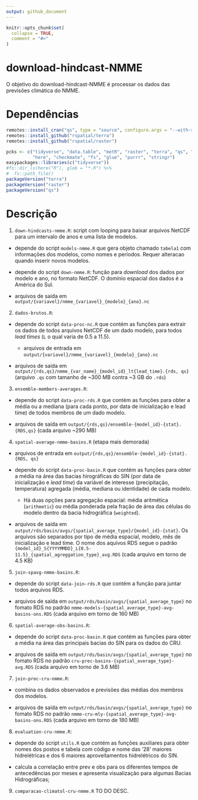 ```yaml
---
output: github_document
---
```


<!-- README.md is generated from README.Rmd. Please edit that file -->

```r
knitr::opts_chunk$set(
  collapse = TRUE,
  comment = "#>"
)
```

# download-hindcast-NMME

<!-- badges: start -->
<!-- badges: end -->

O objetivo do download-hindcast-NMME é processar os dados das previsões climática do NMME. 






# Dependências

```r
remotes::install_cran("qs", type = "source", configure.args = "--with-simd=AVX2")
remotes::install_github("rspatial/terra")
remotes::install_github("rspatial/raster")
```


```r
pcks <- c("tidyverse", "data.table", "metR", "raster", "terra", "qs", "readr", 
          "here", "checkmate", "fs", "glue", "purrr", "stringr")
easypackages::libraries(c("tidyverse"))
#fs::dir_ls(here("R"), glob = "*.R") %>%
#  fs::path_file()
packageVersion("terra")
packageVersion("raster")
packageVersion("qs")
```

# Descrição

1. `down-hindcasts-nmme.R`: script com looping para baixar arquivos NetCDF para um intervalo de anos e uma lista de modelos.

  - depende do script `models-nmme.R` que gera objeto chamado `tabela1` com informações dos modelos, como nomes e períodos. Requer alteracao quando inserir novos modelos.
  
  - depende do script `down-nmme.R`: função para *download* dos dados por modelo e ano, no formato NetCDF. O domínio espacial dos dados é a América do Sul.

  - arquivos de saída em `output/{variavel}/nmme_{variavel}_{modelo}_{ano}.nc`


2. `dados-brutos.R`: 

  - depende do script `data-proc-nc.R` que contém as funções para extrair os dados de todos arquivos NetCDF de um dado modelo, para todos *lead times* (`L` o qual varia de 0.5 a 11.5). 
  
    - arquivos de entrada em `output/{variavel}/nmme_{variavel}_{modelo}_{ano}.nc`
  
  - arquivos de saída em `output/{rds,qs}/nmme_{var_name}_{model_id}_lt{lead_time}.{rds, qs}` (arquivo `.qs` com tamanho de ~300 MB contra ~3 GB do `.rds`)
  





3. `ensemble-members-averages.R`:


  - depende do script `data-proc-rds.R` que contém as funções para obter a média 
  ou a mediana (para cada ponto, por data de inicialização e lead time) de todos 
  membros de um dado modelo.
  
  - arquivos de saída em `output/{rds,qs}/ensemble-{model_id}-{stat}.{RDS,qs}` (cada arquivo ~290 MB)

  

  
4. `spatial-average-nmme-basins.R` (etapa mais demorada)

  - arquivos de entrada em `output/{rds,qs}/ensemble-{model_id}-{stat}.{RDS, qs}`

  - depende do script `data-proc-basin.R` que contém as funções para obter a média 
  na área das bacias hirográficas do SIN (por data de inicialização e *lead time*) da variável de interesse (precipitação, temperatura) agregada (média, mediana ou identidade) de cada modelo. 
  
    - Há duas opções para agregação espacial: média aritmética (`arithmetic`) ou média ponderada pela fração de área das células do modelo dentro da bacia hidrográfica (`weighted`).
  
  - arquivos de saída em `output/rds/basin/avgs/{spatial_average_type}/{model_id}-{stat}`. Os arquivos são separados por tipo de média espacial, modelo, mês de inicialização e lead time. O nome dos aquivos RDS segue o padrão `{model_id}_S{YYYYMMDD}_L{0.5-11.5}_{spatial_agreggation_type}_avg.RDS` (cada arquivo em torno de 4.5 KB)


  
5. `join-spavg-nmme-basins.R`:


  - depende do script `data-join-rds.R` que contém a função para juntar todos arquivos RDS.
  
  - arquivos de saída em `output/rds/basin/avgs/{spatial_average_type}` no fomato RDS no padrão `nmme-models-{spatial_average_type}-avg-basins-ons.RDS` (cada arquivo em torno de 160 MB)




6. `spatial-average-obs-basins.R`:

  - depende do script `data-proc-basin.R` que contém as funções para obter a média 
  na área das principais bacias do SIN para os dados do CRU. 
  
  - arquivos de saída em `output/rds/basin/avgs/{spatial_average_type}` no fomato RDS no padrão `cru-prec-basins-{spatial_average_type}-avg.RDS` (cada arquivo em torno de 3.6 MB)


7. `join-prec-cru-nmme.R`:

  - combina os dados observados e previsões das médias dos membros dos modelos. 
  
  - arquivos de saída em `output/rds/basin/avgs/{spatial_average_type}` no fomato RDS no padrão `nmme-cru-mly-{spatial_average_type}-avg-basins-ons.RDS` (cada arquivo em torno de 180 MB)
  

8. `evaluation-cru-nmme.R`:

  - depende do script `utils.R` que contém as funções auxiliares para obter nomes dos postos e tabela com código e nome das '28' maiores hidrelétricas e dos 6 maiores aproveitamentos hidrelétricos do SIN. 
  
  
  - calcula a correlação entre prev e obs para os diferentes tempos de antecedências por meses e apresenta visualização para algumas Bacias Hidrográficas;
  

9. `comparacao-climatol-cru-nmme.R` TO DO DESC.








  
 
 
 
 